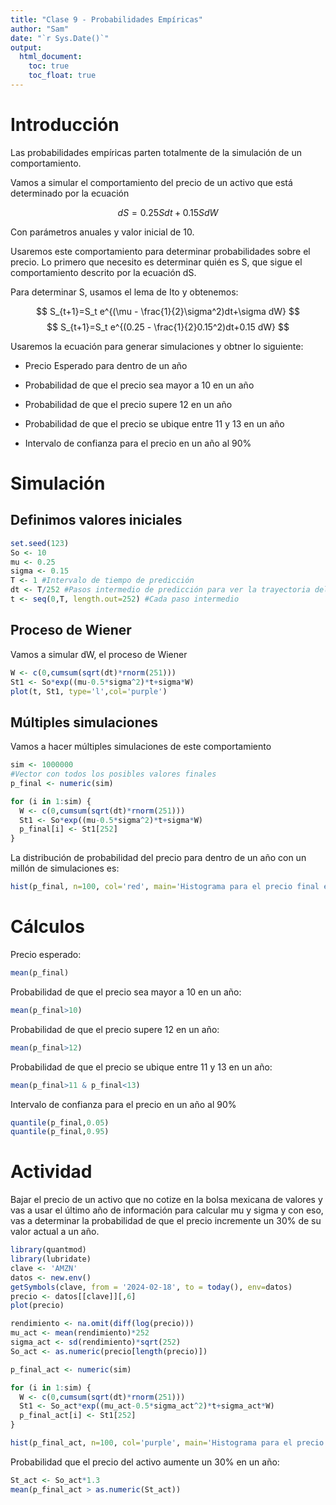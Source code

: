```yaml
---
title: "Clase 9 - Probabilidades Empíricas"
author: "Sam"
date: "`r Sys.Date()`"
output: 
  html_document:
    toc: true
    toc_float: true
---
```


# Introducción

Las probabilidades empíricas parten totalmente de la simulación de un comportamiento.

Vamos a simular el comportamiento del precio de un activo que está determinado por la ecuación

$$
dS=0.25Sdt+0.15SdW
$$

Con parámetros anuales y valor inicial de 10.

Usaremos este comportamiento para determinar probabilidades sobre el precio. Lo primero que necesito es determinar quién es S, que sigue el comportamiento descrito por la ecuación dS.

Para determinar S, usamos el lema de Ito y obtenemos:

$$
S_{t+1}=S_t e^{(\mu - \frac{1}{2}\sigma^2)dt+\sigma dW}
$$ $$
S_{t+1}=S_t e^{(0.25 - \frac{1}{2}0.15^2)dt+0.15 dW}
$$

Usaremos la ecuación para generar simulaciones y obtner lo siguiente:

-   Precio Esperado para dentro de un año

-   Probabilidad de que el precio sea mayor a 10 en un año

-   Probabilidad de que el precio supere 12 en un año

-   Probabilidad de que el precio se ubique entre 11 y 13 en un año

-   Intervalo de confianza para el precio en un año al 90%

# Simulación

## Definimos valores iniciales

```r
set.seed(123)
So <- 10
mu <- 0.25
sigma <- 0.15
T <- 1 #Intervalo de tiempo de predicción
dt <- T/252 #Pasos intermedio de predicción para ver la trayectoria del precio
t <- seq(0,T, length.out=252) #Cada paso intermedio
```

## Proceso de Wiener

Vamos a simular dW, el proceso de Wiener

```r
W <- c(0,cumsum(sqrt(dt)*rnorm(251)))
St1 <- So*exp((mu-0.5*sigma^2)*t+sigma*W)
plot(t, St1, type='l',col='purple')
```

## Múltiples simulaciones

Vamos a hacer múltiples simulaciones de este comportamiento

```r
sim <- 1000000
#Vector con todos los posibles valores finales
p_final <- numeric(sim)

for (i in 1:sim) {
  W <- c(0,cumsum(sqrt(dt)*rnorm(251)))
  St1 <- So*exp((mu-0.5*sigma^2)*t+sigma*W)
  p_final[i] <- St1[252]
}
```

La distribución de probabilidad del precio para dentro de un año con un millón de simulaciones es:

```r
hist(p_final, n=100, col='red', main='Histograma para el precio final en un año')
```

# Cálculos

Precio esperado:

```r
mean(p_final)
```

Probabilidad de que el precio sea mayor a 10 en un año:

```r
mean(p_final>10)
```

Probabilidad de que el precio supere 12 en un año:

```r
mean(p_final>12)
```

Probabilidad de que el precio se ubique entre 11 y 13 en un año:

```r
mean(p_final>11 & p_final<13)
```

Intervalo de confianza para el precio en un año al 90%

```r
quantile(p_final,0.05)
quantile(p_final,0.95)
```

# Actividad

Bajar el precio de un activo que no cotize en la bolsa mexicana de valores y vas a usar el último año de información para calcular mu y sigma y con eso, vas a determinar la probabilidad de que el precio incremente un 30% de su valor actual a un año.

```r
library(quantmod)
library(lubridate)
clave <- 'AMZN'
datos <- new.env()
getSymbols(clave, from = '2024-02-18', to = today(), env=datos)
precio <- datos[[clave]][,6]
plot(precio)
```

```r
rendimiento <- na.omit(diff(log(precio)))
mu_act <- mean(rendimiento)*252
sigma_act <- sd(rendimiento)*sqrt(252)
So_act <- as.numeric(precio[length(precio)])
```

```r
p_final_act <- numeric(sim)

for (i in 1:sim) {
  W <- c(0,cumsum(sqrt(dt)*rnorm(251)))
  St1 <- So_act*exp((mu_act-0.5*sigma_act^2)*t+sigma_act*W)
  p_final_act[i] <- St1[252]
}

hist(p_final_act, n=100, col='purple', main='Histograma para el precio final de AMZN en un año')
```

Probabilidad que el precio del activo aumente un 30% en un año:

```r
St_act <- So_act*1.3
mean(p_final_act > as.numeric(St_act))
```
